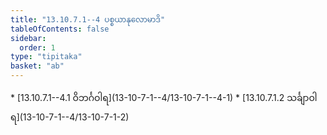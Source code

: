 ```yaml
---
title: "13.10.7.1--4 ပစ္စယာနုလောမာဒိ"
tableOfContents: false
sidebar:
  order: 1
type: "tipitaka"
basket: "ab"
---
```



<DynamicBreadcrumb />



<TableOfContents>
* [13.10.7.1--4.1 ဝိဘင်္ဂဝါရ](13-10-7-1--4/13-10-7-1--4-1)
* [13.10.7.1.2 သင်္ချာဝါရ](13-10-7-1--4/13-10-7-1-2)
</TableOfContents>
